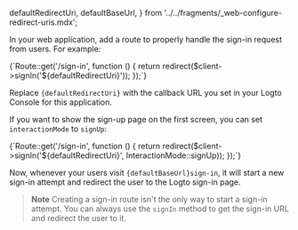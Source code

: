 
  defaultRedirectUri,
  defaultBaseUrl,
} from '../../fragments/_web-configure-redirect-uris.mdx';

In your web application, add a route to properly handle the sign-in request from users. For example:

<CodeBlock language="php">
  {`Route::get('/sign-in', function () {
  return redirect($client->signIn('${defaultRedirectUri}'));
});`}
</CodeBlock>

Replace <code>{defaultRedirectUri}</code> with the callback URL you set in your Logto Console for this application.

If you want to show the sign-up page on the first screen, you can set `interactionMode` to `signUp`:

<CodeBlock language="php">
  {`Route::get('/sign-in', function () {
  return redirect($client->signIn('${defaultRedirectUri}', InteractionMode::signUp));
});`}
</CodeBlock>

Now, whenever your users visit <code>{defaultBaseUrl}sign-in</code>, it will start a new sign-in attempt and redirect the user to the Logto sign-in page.

> **Note**
> Creating a sign-in route isn't the only way to start a sign-in attempt. You can always use the `signIn` method to get the sign-in URL and redirect the user to it.
